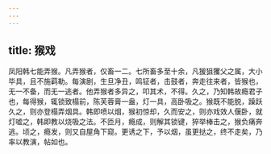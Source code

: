 ```yaml
---
---
---
```

title: 猴戏
---



凤阳韩七能弄猴。凡弄猴者，仅畜一二。七所畜多至十余，凡猨狙玃父之属，大小毕具，且不施羁勒。每演剧，生旦净丑，鸣钲者，击鼓者，奔走往来者，皆猴也，无一不备，而无一逃者。他弄猴者多异之，叩其术，不得。久之，乃知韩故瘾君子也，每得猴，辄锁致榻前，陈芙蓉膏一盎，灯一具，高卧吸之。猴既不能脱，躁跃久之，则亦登榻弄烟具。韩即喷以烟，猴初惊却，久而安之，则亦戏效人偃卧，就灯嘘之，韩即教以烧吸之法。不匝月，瘾成，则解其锁键，猝举棒击之，猴负痛奔逃。顷之，瘾发，则又自屋角下窥。更诱之下，予以烟，虽更挞之，终不走矣，乃率以教演，帖如也。